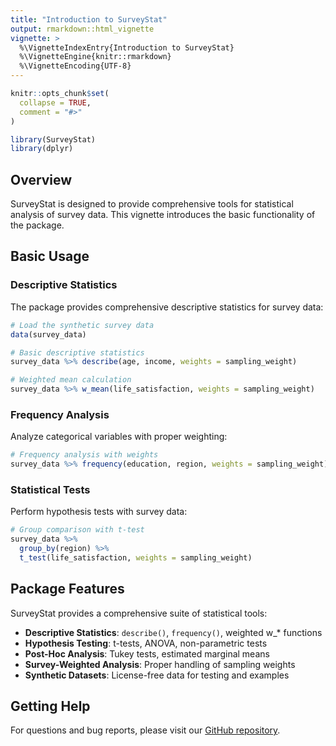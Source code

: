 ```yaml
---
title: "Introduction to SurveyStat"
output: rmarkdown::html_vignette
vignette: >
  %\VignetteIndexEntry{Introduction to SurveyStat}
  %\VignetteEngine{knitr::rmarkdown}
  %\VignetteEncoding{UTF-8}
---
```


```r
knitr::opts_chunk$set(
  collapse = TRUE,
  comment = "#>"
)
```

```r
library(SurveyStat)
library(dplyr)
```

## Overview

SurveyStat is designed to provide comprehensive tools for statistical analysis of survey data. This vignette introduces the basic functionality of the package.

## Basic Usage

### Descriptive Statistics

The package provides comprehensive descriptive statistics for survey data:

```r
# Load the synthetic survey data
data(survey_data)

# Basic descriptive statistics
survey_data %>% describe(age, income, weights = sampling_weight)

# Weighted mean calculation
survey_data %>% w_mean(life_satisfaction, weights = sampling_weight)
```

### Frequency Analysis

Analyze categorical variables with proper weighting:

```r
# Frequency analysis with weights
survey_data %>% frequency(education, region, weights = sampling_weight)
```

### Statistical Tests

Perform hypothesis tests with survey data:

```r
# Group comparison with t-test
survey_data %>% 
  group_by(region) %>% 
  t_test(life_satisfaction, weights = sampling_weight)
```

## Package Features

SurveyStat provides a comprehensive suite of statistical tools:

- **Descriptive Statistics**: `describe()`, `frequency()`, weighted w_* functions
- **Hypothesis Testing**: t-tests, ANOVA, non-parametric tests  
- **Post-Hoc Analysis**: Tukey tests, estimated marginal means
- **Survey-Weighted Analysis**: Proper handling of sampling weights
- **Synthetic Datasets**: License-free data for testing and examples

## Getting Help

For questions and bug reports, please visit our [GitHub repository](https://github.com/yourusername/SurveyStat).